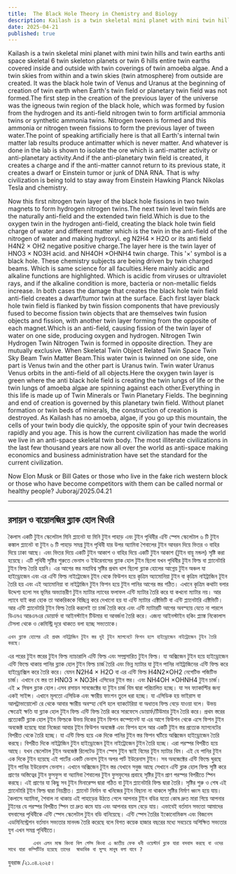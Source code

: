 ```yaml
---
title:  The Black Hole Theory in Chemistry and Biology
description: Kailash is a twin skeletal mini planet with mini twin hills and twin earths anti space skeletal 6 twin skeleton planets or twin 6 hills entire twin earths covered inside and outside with twin coverings of twin amoeba algae.
date: 2025-04-21
published: true
---
```


Kailash is a twin skeletal mini planet with mini twin hills and twin earths anti space skeletal 6 twin skeleton planets or twin 6 hills entire twin earths covered inside and outside with twin coverings of twin amoeba algae.
And a twin skies from within and a twin skies (twin atmosphere) from outside are created. It was the black hole twin of Venus and Uranus at the beginning of creation of twin earth  when Earth's twin field or planetary twin field was not formed.The first step in the creation of the previous layer of the universe was the igneous twin region of the black hole, which was formed by fusion from the hydrogen and its anti-field nitrogen twin to form artificial ammonia twins or synthetic ammonia twins. Nitrogen tween is formed and this ammonia or nitrogen tween fissions to form the previous layer of tween water.The point of speaking artificially here is that all Earth's internal twin matter lab results produce antimatter which is never matter.  And whatever is done in the lab is shown to isolate the ore which is anti-matter activity or anti-planetary activity.And if the anti-planetary twin field is created, it creates a charge and if the anti-matter cannot return to its previous state, it creates a dwarf or Einstein tumor or junk of DNA RNA. That is why civilization is being told to stay away from Einstein Hawking Planck Nikolas Tesla and chemistry.

Now this first nitrogen twin layer of the black hole fissions in two twin magnets to form hydrogen nitrogen twins.The next twin level twin fields are the naturally anti-field and the extended twin field.Which is due to the oxygen twin in the hydrogen anti-field, creating the black hole twin field charge of water and different matter which is the twin in the anti-field of the nitrogen of water and making hydroxyl. eg N2H4 × H2O or its anti field H4N2 × OH2 negative positive charge.The layer here is the twin layer of HNO3 × NO3H acid. and NH4OH ×OHNH4 twin charge. This '×' symbol is a black hole. These chemistry subjects are being driven by twin charged beams. Which is same science for all faculties.Here mainly acidic and alkaline functions are highlighted. Which is acidic from viruses or ultraviolet rays, and if the alkaline condition is more, bacteria or non-metallic fields increase. In both cases the damage that creates the black hole twin field anti-field creates a dwarf/tumor twin at the surface.
Each first layer black hole twin field is flanked by twin fission components that have previously fused to become fission twin objects that are themselves twin fusion objects and fission, with another twin layer forming from the opposite of each magnet.Which is an anti-field, causing fission of the twin layer of water on one side, producing oxygen and hydrogen. Nitrogen Twin Hydrogen Twin Nitrogen Twin is formed in opposite direction. They are mutually exclusive. When Skeletal Twin Object Related Twin Space Twin Sky Beam Twin Matter Beam.This water twin is twinned on one side, one part is Venus twin and the other part is Uranus twin. Twin water Uranus Venus orbits in the anti-field of all objects.Here the oxygen twin layer is green where the anti black hole field is creating the twin lungs of life or the twin lungs of amoeba algae are spinning against each other.Everything in this life is made up of Twin Minerals or Twin Planetary Fields. The beginning and end of creation is governed by this planetary twin field. Without planet formation or twin beds of minerals, the construction of creation is destroyed.
As Kailash has no amoeba, algae, if you go up this mountain, the cells of your twin body die quickly, the opposite spin of your twin decreases rapidly and you age. This is how the current civilization has made the world we live in an anti-space skeletal twin body. The most illiterate civilizations in the last few thousand years are now all over the world as anti-space making economics and business administration have set the standard for the current civilization.

   Now Elon Musk or Bill Gates or those who live in the fake rich western block or those who have become competitors with them can be called normal or healthy people? 
Juboraj/2025.04.21

---

## রসায়ন ও বায়োলজির ব্ল‍্যাক হোল থিওরি 

কৈলাস একটি টুইন স্কেলেটাল মিনি প্ল‍্যানেট যা মিনি টুইন পাহাড় এবং টুইন পৃথিবীর এন্টি স্পেস স্কেলেটাল ৬ টি টুইন কঙ্কাল  প্ল‍্যানেট বা টুইন ৬ টি পাহাড় সমগ্র টুইন পৃথিবী যার উপর অ‍্যামিবা শৈবালের টুইন আবরন দিয়ে ভিতর ও বাহির দিয়ে ঢাকা আছে। এবং ভিতর দিয়ে একটি টুইন আকাশ ও বাহির দিয়ে একটি টুইন আকাশ (টুইন বায়ু মন্ডল) সৃষ্টি করা হয়েছে। এটি পৃথিবী সৃষ্টির শুরুতে ভেনাস ও ইউরেনাসের ব্ল‍্যাক হোল  টুইন ছিলো যখন পৃথিবীর টুইন ফিল্ড বা প্ল‍্যানেটারি টুইন ফিল্ড তৈরি হয়নি। এর আগের স্তর মহাবিশ্ব সৃষ্টির প্রথম ধাপ ছিলো ব্ল‍্যাক হোলের আগ্নেয় টুইন অঞ্চল যা হাইড্রোজেন এবং এর এন্টি ফিল্ড নাইট্রোজেন টূইন থেকে ফিউশন হয়ে কৃত্রিম অ‍্যামোনিয়া টুইন বা কৃত্রিম নাইট্রাজিন টূইন তৈরি হয় এবং এই অ‍্যামোনিয়া বা নাইট্রাজিন টুইন ফিশন হয়ে টুইন পানির আগের স্তর গঠিত। এখানে কৃত্রিম কথাটা বলার উদ্দেশ‍্য হলো সব ভূমির  অভ‍্যান্তরীণ টুইন ম‍্যাটার ল‍্যাবের ফলাফল এন্টি ম‍্যাটার তৈরি করে যা কখনো ম‍্যাটার নয়।  আর ল‍্যাবে যাই করা হোক তা আকরিককে বিচ্ছিন্ন করে দেখানো হয় যা এন্টি ম‍্যাটার এক্টিভিটি বা এন্টি প্ল‍্যানেটারি এক্টিভিটি। আর এন্টি প্ল‍্যানেটারি টুইন ফিল্ড তৈরি করলেই তা চার্জ তৈরি করে এবং এন্টি ম‍্যাটারটি আগের অবস্হায় যেতে না পারলে ডিএনএ আরএনএর  ডোয়ার্ফ বা আইনস্টাইন টিউমার বা আবর্জনা তৈরি করে। এজন‍্য আইনস্টাইন হকিং প্ল‍্যাঙ্ক নিকোলাস টেসলা থেকে ও  কেমিস্ট্রি দূরে থাকতে বলা হচ্ছে  সভ‍্যতাকে।

    এখন ব্ল‍্যাক হোলের এই প্রথম নাইট্রাজিন টুইন স্তর দুই টুইন ম‍্যাগনেটে ফিশন হলে হাইড্রোজেন নাইট্রোজেন টুইন তৈরি করছে।
এর পরের টুইন স্তরের  টুইন ফিল্ড ন‍্যাচারালি এন্টি ফিল্ড এবং সম্প্রসারিত টুইন ফিল্ড। যা অক্সিজেন টুইন হয়ে হাইড্রোজেন এন্টি ফিল্ডে থাকায় পানির ব্ল‍্যাক হোল  টুইন ফিল্ড চার্জ তৈরি  এবং ভিন্ন ম‍্যাটার যা টুইন পানির নাইট্রাজিনের এন্টি ফিল্ড করে হাইড্রোক্সিল করে তৈরি করে। যেমন N2H4 × H2O বা এর এন্টি ফিল্ড H4N2×OH2 নেগেটিভ পজিটিভ চার্জ। এখানে যে স্তর তা HNO3 × NO3H এসিডের টুইন স্তর। এবং NH4OH ×OHNH4    টুইন চার্জ। এই × সিম্বল ব্ল‍্যাক হোল।এসব  রসায়ন সাবজেক্টের যা টুইন চার্জ বিম দ্বারা পরিচালিত হচ্ছে। যা সব ফ‍্যাকাল্টির জন‍্য একই সাইন্স। এখানে মূলতো এসিডিক এবং ক্ষারীয় ফাংশন তুলে ধরা হচ্ছে। যা এসিডিক হয় ভাইরাস বা আলট্রাভায়োলেট রে থেকে আবার ক্ষারীয় অবস্হা বেশি হলে ব‍্যাকটেরিয়া বা অধাতব ফিল্ড বেড়ে যাওয়া বলে। উভয় ক্ষেত্রেই ক্ষতি যা ব্ল‍্যাক হোল টুইন ফিল্ড এন্টি ফিল্ড তৈরি করে সারফেসে ডোয়ার্ফ/টিউমার টুইন তৈরি করে। প্রথম স্তরের প্রত‍্যেকটি ব্ল‍্যাক হোল টূইন ফিল্ডকে উভয় দিকের টুইন ফিশন কম্পোনেন্ট যা এর আগে ফিউশন থেকে এসে ফিশন টুইন অবজেক্ট হয়েছে যারা নিজেরা আবার টূইন ফিউশন অবজেক্ট এবং ফিশন হলে আর একটি টুইন স্তর প্রত‍্যেক ম‍্যাগনেটের বিপরীত থেকে তৈরি হচ্ছে। যা এন্টি ফিল্ড হয়ে এক দিকে পানির টুইন স্তর ফিশন ঘটিয়ে  অক্সিজেন হাইড্রোজেন তৈরি করছে। বিপরীত দিকে নাইট্রাজিন টুইন হাইড্রোজেন টূইন নাইট্রোজেন টুইন তৈরি হচ্ছে। এরা পরস্পর  বিপরীত হয়ে আছে। যখন স্কেলেটাল টুইন অবজেক্ট রিলেটেড টুইন স্পেস টুইন স্কাই বিমের টূইন ম‍্যাটার বিম। এই যে পানির টুইন এক দিকে টুইন হয়েছে এই পার্টের একটি ভেনাস টূইন অপর পার্ট ইউরেনাস টুইন। সব অবজেক্টের   এন্টি ফিল্ডে ঘুরছে টূইন পানির ইউরেনাস ভেনাস। 
এখানে অক্সিজেন টুইন স্তর যেখানে সবুজ আছে সেখানে এন্টি ব্লাক হোল ফিল্ড সৃষ্টি করে  প্রাণের অস্তিত্বের টুইন ফুসফুস বা অ‍্যামিবা শৈবালের টুইন ফুসফুসের প্রবাহে সৃষ্টির টুইন প্রাণ পরস্পর বিপরীতে স্পিন করছে। এই প্রাণের যা কিছু সব টুইন মিনারেল্স দ্বারা গঠিত বা টুইন প্ল‍্যানেটারি ফিল্ড দ্বারা তৈরি। সৃষ্টির শুরু ও শেষ এই প্ল‍্যানেটারি টূইন ফিল্ড দ্বারা নিয়ন্ত্রীত। প্ল‍্যানেট নির্মান বা খনিজের টুইন বিছানা না থাকলে সৃষ্টির নির্মাণ ধ্বংস হয়ে যায়। কৈলাসে অ‍্যামিবা, শৈবাল না থাকায় এই পাহাড়ের উঠতে গেলে আপনার টুইন বডির যতো কোষ দ্রুত মারা গিয়ে আপনার টুইনের যে পরস্পর বিপরীত স্পিন তা দ্রুত কমে যায় এবং আপনার বয়স বেড়ে যায়। এভাবেই বর্তমান সভ‍্যতা আমাদের বসবাসের পৃথিবীকে এন্টি স্পেস স্কেলেটাল টুইন বডি বানিয়েছে। এন্টি স্পেস তৈরির ইকোনোমিক‍স এবং বিজনেস এডমিনিস্ট্রেশন বর্তমান সভ‍্যতার মানদন্ড তৈরি করেছে বলে বিগত কয়েক হাজার বছরের মধ‍্যে সবচেয়ে অশিক্ষিত সভ‍্যতার যুগ এখন সমগ্র পৃথিবীতে।  

            এখন এলন মাস্ক কিংবা বিল গেট্স কিংবা এ জাতীয় ফেক ধনী ওয়েস্টার্ন ব্লকে যারা বসবাস করছে বা ওদের সাথে যারা কম্পিটিটর হয়েছে তাদের  স্বাভাবিক বা সুস্হ মানুষ বলা যাবে ? 
যুবরাজ /২১.০৪.২০২৫।

